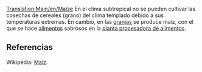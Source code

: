 [[Translation:Main/en/Maize]]
{{es/Carga| carga  = Maíz
| imagen = Grain.png
| producida =[[Main/es/Granja|Granja]]
| aceptada  =[[Main/es/Planta procesadora de alimentos|Planta procesadora de alimentos]]
}}
En el clima subtropical no se pueden cultivar las cosechas de cereales (grano) del clima templado debido a sus temperaturas extremas. En cambio, en las [[Main/es/Granja|granjas]] se produce maíz, con el que se hace [[Main/es/Alimentos|alimentos]] sabrosos en la [[Main/es/Planta procesadora de alimentos|planta procesadora de alimentos]].


==Referencias==
Wikipedia: [http://www.wikipedia.org/wiki/es:maíz Maíz].